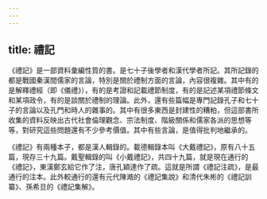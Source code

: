 ```yaml
---
---
---
```

title: 禮記
---



《禮記》是一部資料彙編性質的書。是七十子後學者和漢代學者所記。其所記錄的都是戰國秦漢間儒家的言論，特別是關於禮制方面的言論，內容很複雜。其中有的是解釋禮經（即《儀禮》），有的是考證和記載禮節制度，有的是記述某項禮節條文和某項政令，有的是談關於禮制的理論。此外，還有些篇幅是專門記錄孔子和七十子的言論以及孔門和時人的雜事的。其中有很多東西是封建性的糟粕，但這部書所收集的資料反映出古代社會倫理觀念、宗法制度、階級關係和儒家各派的思想等等，對研究這些問題還有不少參考價值。其中有些言論，是值得批判地繼承的。

《禮記》有兩種本子，都是漢人輯錄的。載德輯錄本叫《大戴禮記》，原有八十五篇，現存三十九篇。戴聖輯錄的叫《小戴禮記》，共四十九篇，就是現在通行的《禮記》，東漢鄭玄給它作了注，唐孔穎達作了疏。這就是所謂《禮記注疏》，是最通行的注本。此外較通行的還有元代陳澔的《禮記集說》和清代朱彬的《禮記訓纂》、孫希旦的《禮記集解》。